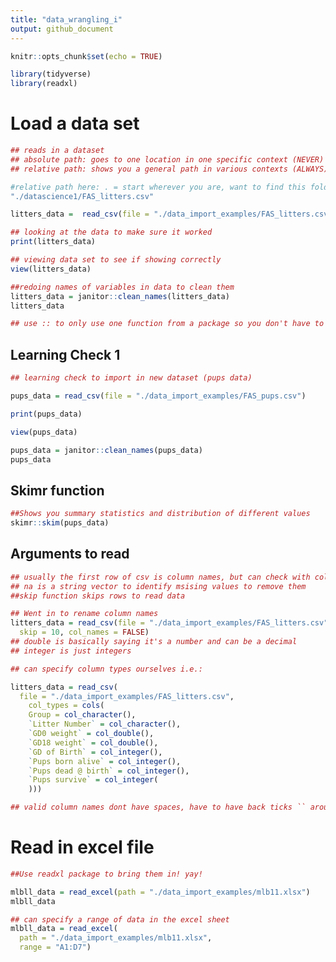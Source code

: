 ```yaml
---
title: "data_wrangling_i"
output: github_document
---
```


```r
knitr::opts_chunk$set(echo = TRUE)

library(tidyverse)
library(readxl)
```

# Load a data set

```r
## reads in a dataset
## absolute path: goes to one location in one specific context (NEVER)
## relative path: shows you a general path in various contexts (ALWAYS)

#relative path here: . = start wherever you are, want to find this folder
"./datascience1/FAS_litters.csv"

litters_data =  read_csv(file = "./data_import_examples/FAS_litters.csv")

## looking at the data to make sure it worked
print(litters_data)

## viewing data set to see if showing correctly
view(litters_data)

##redoing names of variables in data to clean them
litters_data = janitor::clean_names(litters_data)
litters_data

## use :: to only use one function from a package so you don't have to download the whole thing
```

## Learning Check 1
```r
## learning check to import in new dataset (pups data)

pups_data = read_csv(file = "./data_import_examples/FAS_pups.csv")

print(pups_data)

view(pups_data)

pups_data = janitor::clean_names(pups_data)
pups_data
```

## Skimr function
```r
##Shows you summary statistics and distribution of different values
skimr::skim(pups_data)
```

## Arguments to read
```r
## usually the first row of csv is column names, but can check with col_names
## na is a string vector to identify msising values to remove them
##skip function skips rows to read data

## Went in to rename column names
litters_data = read_csv(file = "./data_import_examples/FAS_litters.csv",
  skip = 10, col_names = FALSE)
## double is basically saying it's a number and can be a decimal
## integer is just integers

## can specify column types ourselves i.e.:

litters_data = read_csv(
  file = "./data_import_examples/FAS_litters.csv",
    col_types = cols(
    Group = col_character(),
    `Litter Number` = col_character(),
    `GD0 weight` = col_double(),
    `GD18 weight` = col_double(),
    `GD of Birth` = col_integer(),
    `Pups born alive` = col_integer(),
    `Pups dead @ birth` = col_integer(),
    `Pups survive` = col_integer(
    )))

## valid column names dont have spaces, have to have back ticks `` around if you want spaces

```

# Read in excel file

```r
##Use readxl package to bring them in! yay!

mlbll_data = read_excel(path = "./data_import_examples/mlb11.xlsx")
mlbll_data

## can specify a range of data in the excel sheet
mlbll_data = read_excel(
  path = "./data_import_examples/mlb11.xlsx",
  range = "A1:D7")

```


